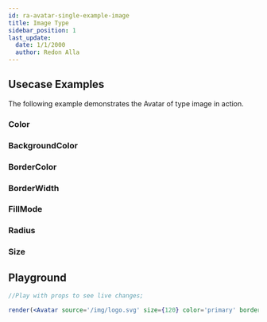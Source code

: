 ```yaml
---
id: ra-avatar-single-example-image
title: Image Type
sidebar_position: 1
last_update:
  date: 1/1/2000
  author: Redon Alla
---
```


## Usecase Examples

The following example demonstrates the Avatar of type image in action.

### Color


<Color />

### BackgroundColor


<BackgroundColor />

### BorderColor


<BorderColor />

### BorderWidth


<BorderWidth />

### FillMode


<FillMode />

### Radius


<Radius />

### Size


<Size />

## Playground

```jsx live noInline
//Play with props to see live changes;

render(<Avatar source='/img/logo.svg' size={120} color='primary' borderWidth='thin' fillMode='ghost' borderColor='crimson'/>);
```